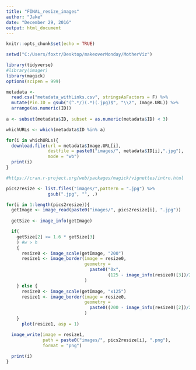 ```yaml
---
title: "FINAL_resize_images"
author: "Jake"
date: "December 29, 2016"
output: html_document
---
```


```r
knitr::opts_chunk$set(echo = TRUE)
```

```r
setwd("C:/Users/foxtr/Desktop/makeoverMonday/MotherViz")

library(tidyverse)
#library(imager)
library(magick)
options(scipen = 999)

metadata <- 
  read.csv("metadata_withLinks.csv", stringsAsFactors = F) %>%
  mutate(Pin.ID = gsub("(^.*/)(.*)(.jpg)$", "\\2", Image.URL)) %>% 
  arrange(as.numeric(ID))
         
a <- subset(metadata$ID, subset = as.numeric(metadata$ID) < 3)

```

```r
whichURLs <- which(metadata$ID %in% a)

for(i in whichURLs){
  download.file(url = metadata$Image.URL[i],
                destfile = paste0("images/", metadata$ID[i],".jpg"),
                mode = "wb")
  print(i)
}

```


```r
#https://cran.r-project.org/web/packages/magick/vignettes/intro.html

pics2resize <- list.files("images/",pattern = ".jpg") %>% 
                gsub(".jpg", "", .)

for(i in 1:length(pics2resize)){
  getImage <- image_read(paste0("images/", pics2resize[i], ".jpg"))
  
  getSize <- image_info(getImage)

  if(
    getSize[2] >= 1.6 * getSize[3]
    ) #w > h
    {
      resize0 <- image_scale(getImage, "200") 
      resize1 <- image_border(image = resize0, 
                              geometry = 
                                paste0("0x",
                                       (125 - image_info(resize0)[3])/2)
                              )
    } else {
      resize0 <- image_scale(getImage, "x125") 
      resize1 <- image_border(image = resize0,
                              geometry = 
                                paste0((200 - image_info(resize0)[2])/2,"x0")
                              )
    }
      plot(resize1, asp = 1)

  image_write(image = resize1, 
              path = paste0("images/", pics2resize[i], ".png"), 
              format = "png")
  
  print(i)
}

  
```

